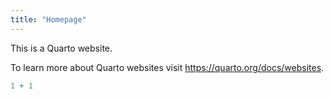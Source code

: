 ---
title: "Homepage"
---

This is a Quarto website.

To learn more about Quarto websites visit <https://quarto.org/docs/websites>.

```{r}
1 + 1
```
